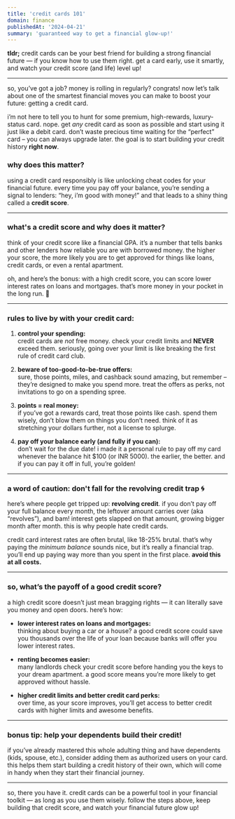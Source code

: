 ```yaml
---
title: 'credit cards 101'
domain: finance
publishedAt: '2024-04-21'
summary: 'guaranteed way to get a financial glow-up!'
---
```

**tldr;**
credit cards can be your best friend for building a strong financial future — if you know how to use them right. get a card early, use it smartly, and watch your credit score (and life) level up!

---

so, you’ve got a job? money is rolling in regularly? congrats! now let’s talk about one of the smartest financial moves you can make to boost your future: getting a credit card.

i’m not here to tell you to hunt for some premium, high-rewards, luxury-status card. nope. get *any* credit card as soon as possible and start using it just like a debit card. don’t waste precious time waiting for the “perfect” card – you can always upgrade later. the goal is to start building your credit history **right now**.

### why does this matter?

using a credit card responsibly is like unlocking cheat codes for your financial future. every time you pay off your balance, you’re sending a signal to lenders: “hey, i’m good with money!” and that leads to a shiny thing called a **credit score**.

---

### what's a credit score and why does it matter?

think of your credit score like a financial GPA. it’s a number that tells banks and other lenders how reliable you are with borrowed money. the higher your score, the more likely you are to get approved for things like loans, credit cards, or even a rental apartment.

oh, and here’s the bonus: with a high credit score, you can score lower interest rates on loans and mortgages. that’s more money in your pocket in the long run. 💸

---

### rules to live by with your credit card:

1. **control your spending:**  
   credit cards are *not* free money. check your credit limits and **NEVER** exceed them. seriously, going over your limit is like breaking the first rule of credit card club.
   
2. **beware of too-good-to-be-true offers:**  
   sure, those points, miles, and cashback sound amazing, but remember – they’re designed to make you spend more. treat the offers as perks, not invitations to go on a spending spree.
   
3. **points = real money:**  
   if you’ve got a rewards card, treat those points like cash. spend them wisely, don’t blow them on things you don’t need. think of it as stretching your dollars further, not a license to splurge.
   
4. **pay off your balance early (and fully if you can):**  
   don’t wait for the due date! i made it a personal rule to pay off my card whenever the balance hit $100 (or INR 5000). the earlier, the better. and if you can pay it off in full, you’re golden!

---

### a word of caution: don't fall for the revolving credit trap 🌀

here’s where people get tripped up: **revolving credit**. if you don’t pay off your full balance every month, the leftover amount carries over (aka “revolves”), and bam! interest gets slapped on that amount, growing bigger month after month. this is why people hate credit cards.

credit card interest rates are often brutal, like 18-25% brutal. that’s why paying the *minimum balance* sounds nice, but it’s really a financial trap. you’ll end up paying way more than you spent in the first place. **avoid this at all costs.**

---

### so, what’s the payoff of a good credit score?

a high credit score doesn’t just mean bragging rights — it can literally save you money and open doors. here’s how:

- **lower interest rates on loans and mortgages:**  
   thinking about buying a car or a house? a good credit score could save you thousands over the life of your loan because banks will offer you lower interest rates.
  
- **renting becomes easier:**  
   many landlords check your credit score before handing you the keys to your dream apartment. a good score means you’re more likely to get approved without hassle.
  
- **higher credit limits and better credit card perks:**  
   over time, as your score improves, you’ll get access to better credit cards with higher limits and awesome benefits.

---

### bonus tip: help your dependents build their credit!

if you’ve already mastered this whole adulting thing and have dependents (kids, spouse, etc.), consider adding them as authorized users on your card. this helps them start building a credit history of their own, which will come in handy when they start their financial journey.

---

so, there you have it. credit cards can be a powerful tool in your financial toolkit — as long as you use them wisely. follow the steps above, keep building that credit score, and watch your financial future glow up!